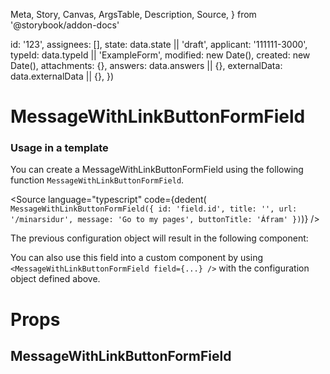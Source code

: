   Meta,
  Story,
  Canvas,
  ArgsTable,
  Description,
  Source,
} from '@storybook/addon-docs'


  id: '123',
  assignees: [],
  state: data.state || 'draft',
  applicant: '111111-3000',
  typeId: data.typeId || 'ExampleForm',
  modified: new Date(),
  created: new Date(),
  attachments: {},
  answers: data.answers || {},
  externalData: data.externalData || {},
})

<Meta
  title="Application System/MessageWithLinkButtonFormField"
  component={MessageWithLinkButtonFormField}
/>

# MessageWithLinkButtonFormField

### Usage in a template

You can create a MessageWithLinkButtonFormField using the following function `MessageWithLinkButtonFormField`.

<Source
  language="typescript"
  code={dedent(`
    MessageWithLinkButtonFormField({
      id: 'field.id',
      title: '',
      url: '/minarsidur',
      message: 'Go to my pages',
      buttonTitle: 'Áfram'
    })`)}
/>

The previous configuration object will result in the following component:

<Canvas>
  <Story name="Default">
    <MessageWithLinkButtonFormField
      application={createMockApplication()}
      field={{
        id: 'field.id',
        title: '',
        url: '/minarsidur',
        message: 'Go to my pages',
        buttonTitle: 'Áfram',
      }}
    />
  </Story>
</Canvas>

You can also use this field into a custom component by using `<MessageWithLinkButtonFormField field={...} />` with the configuration object defined above.

# Props

## MessageWithLinkButtonFormField

<ArgsTable of={MessageWithLinkButtonFormField} />
